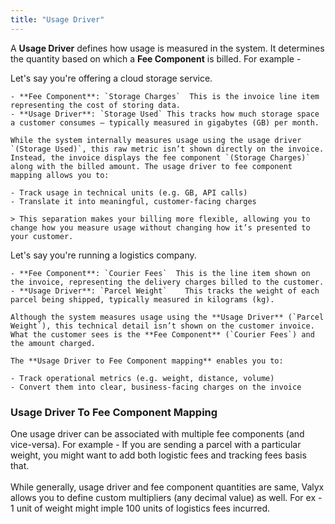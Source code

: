 ```yaml
---
title: "Usage Driver"
---
```


A **Usage Driver** defines how usage is measured in the system.  It determines the quantity based on which a **Fee Component** is billed. For example - 

<Tabs>
  <Tab title="Cloud SaaS">
    Let's say you're offering a cloud storage service.

    - **Fee Component**: `Storage Charges`  This is the invoice line item representing the cost of storing data.
    - **Usage Driver**: `Storage Used` This tracks how much storage space a customer consumes — typically measured in gigabytes (GB) per month.

    While the system internally measures usage using the usage driver `(Storage Used)`, this raw metric isn’t shown directly on the invoice. Instead, the invoice displays the fee component `(Storage Charges)` along with the billed amount. The usage driver to fee component mapping allows you to:

    - Track usage in technical units (e.g. GB, API calls)
    - Translate it into meaningful, customer-facing charges

    > This separation makes your billing more flexible, allowing you to change how you measure usage without changing how it’s presented to your customer.

  </Tab>
  <Tab title="Logistics">
    Let's say you're running a logistics company.

    - **Fee Component**: `Courier Fees`  This is the line item shown on the invoice, representing the delivery charges billed to the customer.
    - **Usage Driver**: `Parcel Weight`    This tracks the weight of each parcel being shipped, typically measured in kilograms (kg).

    Although the system measures usage using the **Usage Driver** (`Parcel Weight`), this technical detail isn’t shown on the customer invoice.  What the customer sees is the **Fee Component** (`Courier Fees`) and the amount charged.

    The **Usage Driver to Fee Component mapping** enables you to:

    - Track operational metrics (e.g. weight, distance, volume)
    - Convert them into clear, business-facing charges on the invoice
  </Tab>
</Tabs>

### Usage Driver To Fee Component Mapping

One usage driver can be associated with multiple fee components (and vice-versa). For example - If you are sending a parcel with a particular weight, you might want to add both logistic fees and tracking fees basis that.\
\
While generally, usage driver and fee component quantities are same, Valyx allows you to define custom multipliers (any decimal value) as well. For ex - 1 unit of weight might imple 100 units of logistics fees incurred.
